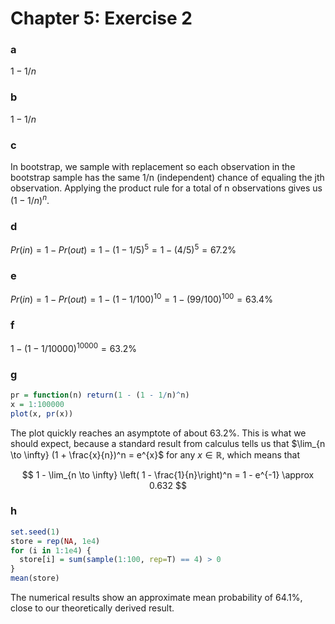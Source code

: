 Chapter 5: Exercise 2
========================================================

### a
$1 - 1/n$

### b
$1 - 1/n$

### c
In bootstrap, we sample with replacement so each observation in the bootstrap
sample has the same 1/n (independent) chance of equaling the jth observation. 
Applying the product rule for a total of n observations gives us $(1 - 1/n)^n$.

### d
$Pr(in) = 1 - Pr(out) = 1 - (1 - 1/5)^5 = 1 - (4/5)^5 = 67.2\%$

### e
$Pr(in) = 1 - Pr(out) = 1 - (1 - 1/100)^{10} = 1 - (99/100)^{100} = 63.4\%$

### f
$1 - (1 - 1/10000)^{10000} = 63.2\%$

### g
```r
pr = function(n) return(1 - (1 - 1/n)^n)
x = 1:100000
plot(x, pr(x))
```
The plot quickly reaches an asymptote of about 63.2%. This is what we should expect, because a standard result from calculus tells us that $\lim_{n \to \infty} (1 + \frac{x}{n})^n = e^{x}$ for any $x \in \mathbb{R}$, which means that 

$$
1 - \lim_{n \to \infty} \left( 1 - \frac{1}{n}\right)^n = 1 - e^{-1} \approx 0.632
$$

### h
```r
set.seed(1)
store = rep(NA, 1e4)
for (i in 1:1e4) {
  store[i] = sum(sample(1:100, rep=T) == 4) > 0
}
mean(store)
```
The numerical results show an approximate mean probability of 64.1%, close
to our theoretically derived result.

